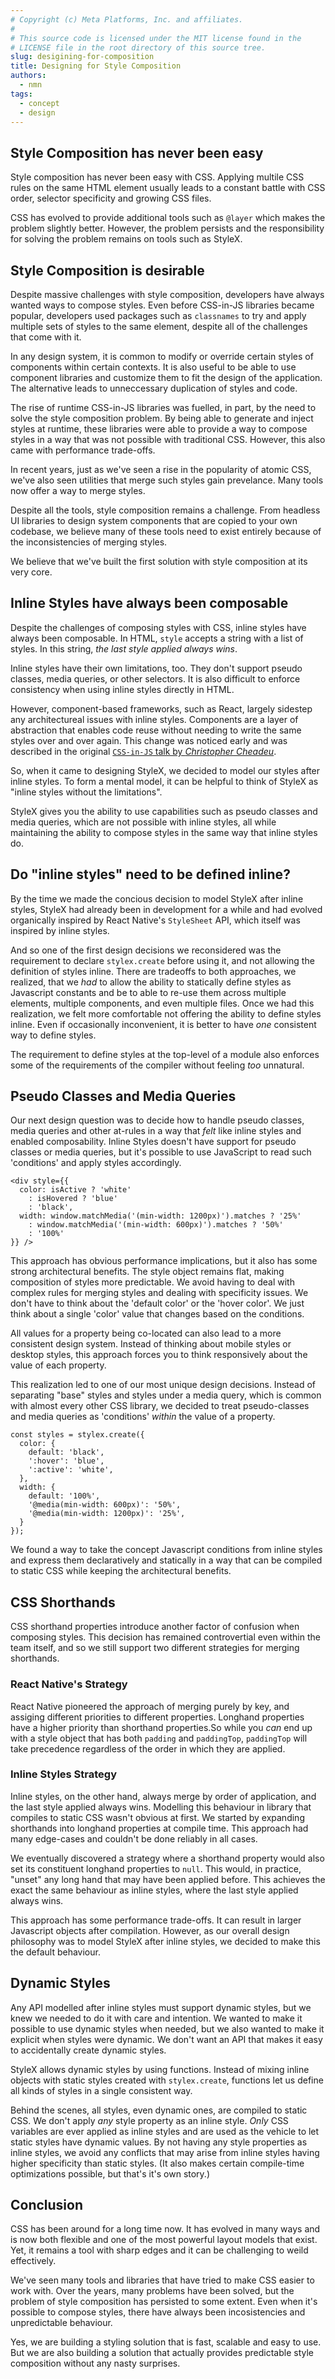 ```yaml
---
# Copyright (c) Meta Platforms, Inc. and affiliates.
#
# This source code is licensed under the MIT license found in the
# LICENSE file in the root directory of this source tree.
slug: desigining-for-composition
title: Designing for Style Composition
authors: 
  - nmn
tags: 
  - concept
  - design
---
```


## Style Composition has never been easy

Style composition has never been easy with CSS. Applying multile CSS rules
on the same HTML element usually leads to a constant battle with CSS order,
selector specificity and growing CSS files.

CSS has evolved to provide additional tools such as `@layer` which makes
the problem slightly better. However, the problem persists and the responsibility
for solving the problem remains on tools such as StyleX.

## Style Composition is desirable

Despite massive challenges with style composition, developers have always
wanted ways to compose styles. Even before CSS-in-JS libraries became
popular, developers used packages such as `classnames` to try and apply
multiple sets of styles to the same element, despite all of the challenges
that come with it.

In any design system, it is common to modify or override certain styles
of components within certain contexts. It is also useful to be able to use
component libraries and customize them to fit the design of the application.
The alternative leads to unneccessary duplication of styles and code.

The rise of runtime CSS-in-JS libraries was fuelled, in part, by the need
to solve the style composition problem. By being able to generate and inject
styles at runtime, these libraries were able to provide a way to compose
styles in a way that was not possible with traditional CSS. However, this
also came with performance trade-offs.

In recent years, just as we've seen a rise in the popularity of atomic CSS,
we've also seen utilities that merge such styles gain prevelance. Many tools
now offer a way to merge styles.

Despite all the tools, style composition remains a challenge. From headless 
UI libraries to design  system components that are copied to your own codebase,
we believe many of these tools need to exist entirely because of the inconsistencies
of merging styles.

We believe that we've built the first solution with style composition at its very core.

## Inline Styles have always been composable

Despite the challenges of composing styles with CSS, inline styles have always
been composable. In HTML, `style` accepts a string with a list of styles. In
this string, *the last style applied always wins*.

Inline styles have their own limitations, too. They don't support pseudo
classes, media queries, or other selectors. It is also difficult to enforce
consistency when using inline styles directly in HTML.

However, component-based frameworks, such as React, largely sidestep any
architectureal issues with inline styles. Components are a layer of abstraction
that enables code reuse without needing to write the same styles over and over
again. This change was noticed early and was described in the original 
[`CSS-in-JS` talk by _Christopher Cheadeu_](https://vimeo.com/116209150).

So, when it came to designing StyleX, we decided to model our styles after
inline styles. To form a mental model, it can be helpful to think of StyleX
as "inline styles without the limitations".

StyleX gives you the ability to use capabilities such as pseudo classes and
media queries, which are not possible with inline styles, all while maintaining
the ability to compose styles in the same way that inline styles do.

## Do "inline styles" need to be defined inline?

By the time we made the concious decision to model StyleX after inline styles,
StyleX had already been in development for a while and had evolved organically
inspired by React Native's `StyleSheet` API, which itself was inspired by inline
styles.

And so one of the first design decisions we reconsidered was the requirement to
declare `stylex.create` before using it, and not allowing the definition of styles
inline. There are tradeoffs to both approaches, we  realized, that we *had* to
allow the ability to statically define styles as Javascript constants and be 
to able to re-use them across multiple elements, multiple components, and 
even multiple files. Once we had this realization, we felt more comfortable
not offering the ability to define styles inline. Even if occasionally inconvenient,
it is better to have *one* consistent way to define styles.

The requirement to define styles at the top-level of a module also enforces some of
the requirements of the compiler without feeling *too* unnatural.


## Pseudo Classes and Media Queries

Our next design question was to decide how to handle pseudo classes, media queries
and other at-rules in a way that *felt* like inline styles and enabled composability.
Inline Styles doesn't have support for pseudo classes or media queries, but it's possible
to use JavaScript to read such 'conditions' and apply styles accordingly.

```tsx
<div style={{
  color: isActive ? 'white'
    : isHovered ? 'blue'
    : 'black',
  width: window.matchMedia('(min-width: 1200px)').matches ? '25%'
    : window.matchMedia('(min-width: 600px)').matches ? '50%'
    : '100%'
}} />
```

This approach has obvious performance implications, but it also has some strong
architectural benefits. The style object remains flat, making composition of
styles more predictable. We avoid having to deal with complex rules for merging
styles and dealing with specificity issues. We don't have to think about the
'default color' or the 'hover color'. We just think about a single 'color'
value that changes based on the conditions.

All values for a property being co-located can also lead to a more consistent 
design system. Instead of thinking about mobile styles or desktop styles, this
approach forces you to think responsively about the value of each property.

This realization led to one of our most unique design decisions. Instead of separating "base"
styles and styles under a media query, which is common with almost every other CSS
library, we decided to treat pseudo-classes and media queries as 'conditions' *within*
the value of a property.

```tsx
const styles = stylex.create({
  color: {
    default: 'black',
    ':hover': 'blue',
    ':active': 'white',
  },
  width: {
    default: '100%',
    '@media(min-width: 600px)': '50%',
    '@media(min-width: 1200px)': '25%',
  }
});
```

We found a way to take the concept Javascript conditions from inline styles and
express them declaratively and statically in a way that can be compiled to
static CSS while keeping the architectural benefits.

## CSS Shorthands

CSS shorthand properties introduce another factor of confusion when composing
styles. This decision has remained controvertial even within the team itself,
and so we still support two different strategies for merging shorthands.

### React Native's Strategy

React Native pioneered the approach of merging purely by key, and assiging
different priorities to different properties. Longhand properties have a higher
priority than shorthand properties.So while you *can* end up
with a style object that has both `padding` and `paddingTop`, `paddingTop` will
take precedence regardless of the order in which they are applied.

### Inline Styles Strategy

Inline styles, on the other hand, always merge by order of application, and
the last style applied always wins. Modelling this behaviour in library that
compiles to static CSS wasn't obvious at first. We started by expanding
shorthands into longhand properties at compile time. This approach had many
edge-cases and couldn't be done reliably in all cases.

We eventually discovered a strategy where a shorthand property would also set
its constituent longhand properties to `null`. This would, in practice, "unset"
any long hand that may have been applied before. This achieves the exact the
same behaviour as inline styles, where the last style applied always wins.

This approach has some performance trade-offs. It can result in larger Javascript objects 
after compilation. However, as our overall design philosophy was to
model StyleX after inline styles, we decided to make this the default behaviour.

## Dynamic Styles

Any API modelled after inline styles must support dynamic styles, but we knew we
needed to do it with care and intention. We wanted to make it possible to use
dynamic styles when needed, but we also wanted to make it explicit when styles
were dynamic. We don't want an API that makes it easy to accidentally create
dynamic styles.

StyleX allows dynamic styles by using functions. Instead of mixing inline objects
with static styles created with `stylex.create`, functions let us define all kinds
of styles in a single consistent way.

Behind the scenes, all styles, even dynamic ones, are compiled to static CSS. We don't
apply *any* style property as an inline style. *Only* CSS variables are ever applied
as inline styles and are used as the vehicle to let static styles have dynamic values.
By not having any style properties as inline styles, we avoid any conflicts that may
arise from inline styles having higher specificity than static styles. (It also makes
certain compile-time optimizations possible, but that's it's own story.)

## Conclusion

CSS has been around for a long time now. It has evolved in many ways and is now both
flexible and one of the most powerful layout models that exist. Yet, it remains a
tool with sharp edges and it can be challenging to weild effectively.

We've seen many tools and libraries that have tried to make CSS easier
to work with. Over the years, many problems have been solved, but the problem of
style composition has persisted to some extent. Even when it's possible to compose
styles, there have always been incosistencies and unpredictable behaviour.

Yes, we are building a styling solution that is fast, scalable and easy to use.
But we are also building a solution that actually provides predictable style
composition without any nasty surprises.